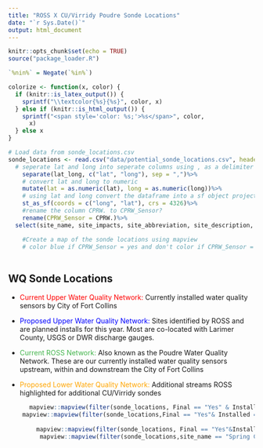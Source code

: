 ```yaml
---
title: "ROSS X CU/Virridy Poudre Sonde Locations"
date: "`r Sys.Date()`"
output: html_document
---
```


```r
knitr::opts_chunk$set(echo = TRUE)
source("package_loader.R")

`%nin%` = Negate(`%in%`)

colorize <- function(x, color) {
  if (knitr::is_latex_output()) {
    sprintf("\\textcolor{%s}{%s}", color, x)
  } else if (knitr::is_html_output()) {
    sprintf("<span style='color: %s;'>%s</span>", color,
      x)
  } else x
}

# Load data from sonde_locations.csv 
sonde_locations <- read.csv("data/potential_sonde_locations.csv", header = TRUE)%>%
  # seperate lat and long into seperate columns using , as a delimiter
    separate(lat_long, c("lat", "long"), sep = ",")%>%
    # convert lat and long to numeric
    mutate(lat = as.numeric(lat), long = as.numeric(long))%>%
    # using lat and long convert the dataframe into a sf object projected to crs 4326
    st_as_sf(coords = c("long", "lat"), crs = 4326)%>%
    #rename the column CPRW. to CPRW_Sensor?
    rename(CPRW_Sensor = CPRW.)%>%
  select(site_name, site_impacts, site_abbreviation, site_description, colocation_gauge, Final, Installed)

    #Create a map of the sonde locations using mapview
    # color blue if CPRW_Sensor = yes and don't color if CPRW_Sensor = no
    

```

## WQ Sonde Locations

-   [Current Upper Water Quality Network:]{style="color:red"} Currently installed water quality sensors by City of Fort Collins

-   [Proposed Upper Water Quality Network:]{style="color:blue"} Sites identified by ROSS and are planned installs for this year. Most are co-located with Larimer County, USGS or DWR discharge gauges.

-   [Current ROSS Network:]{style="color:#43B54C"} Also known as the Poudre Water Quality Network. These are our currently installed water quality sensors upstream, within and downstream the City of Fort Collins

-   [Proposed Lower Water Quality Network:]{style="color:orange"} Additional streams ROSS highlighted for additional CU/Virridy sondes

```r

   
      mapview::mapview(filter(sonde_locations, Final == "Yes" & Installed == "FCGOV"), layer.name = "Current Upper WQ Network",col.regions = "red1", cex = 8)+
    mapview::mapview(filter(sonde_locations,Final == "Yes"& Installed == "No"), layer.name = "Proposed Upper WQ Network",col.regions = "blue", cex = 8)+
 
        mapview::mapview(filter(sonde_locations, Final == "Yes"&Installed == "Yes"), layer.name = "Current Lower WQ Network",col.regions = "#43B54C", cex = 8)+
         mapview::mapview(filter(sonde_locations,site_name == "Spring Creek"|site_name == "Boxelder Creek"), layer.name = "Proposed Lower WQ Network",col.regions = "orange", cex = 8)
  
  
```
